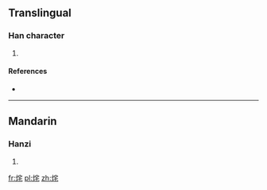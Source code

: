 ==Translingual==

===Han character===
{{Han char|rn=86|rad=火|as=06|sn=10|four=9381<sub>4</sub>|canj=火十竹心 (FJHP)}}

# {{defn|Han|sort=火06}}

====References====
* {{Han ref|kx=0671.070|dkj=19024|hdz=32201.020|uh=70E2|ud=28898|bh=D270|bd=53872}}

----

==Mandarin==

===Hanzi===
{{cmn-hanzi|pin=[[zhè]] ([[zhe4]])|wg=che<sup>4</sup>}}

# {{defn|lang=cmn|sort=火06}}

[[fr:烢]]
[[pl:烢]]
[[zh:烢]]